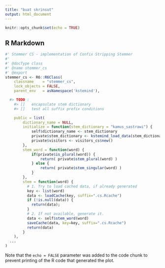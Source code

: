 ```yaml
---
title: "buat skrinsut"
output: html_document
---
```


```r
knitr::opts_chunk$set(echo = TRUE)
```

## R Markdown

```r
#' Stemmer CS - implementation of Confix Stripping Stemmer
#'
#' @docType class
#' @name stemmer_cs
#' @export
stemmer_cs <- R6::R6Class(
    classname    = "stemmer_cs",
    lock_objects = FALSE,
    parent_env   = asNamespace('kstemind'),

  #> TODO :
	#> []	encapsulate stem dictionary
	#> []	test all suffix prefix conditions

	public = list(
		dictionary_name = NULL,
		initialize = function(stem_dictionary = "kamus_sastrawi") {
			self$dictionary_name <- stem_dictionary
			private$stem_dictionary <- kstemind_load_data(stem_dictionary)
			private$visitors <- visitors_cs$new()
		},
		stem_word = function(word) {
			if(private$is_plural(word)) {
				return( private$stem_plural(word) )
			} else {
				return( private$stem_singular(word) )
			}
		},
		stem = function(word) {
		  # 1. Try to load cached data, if already generated
		  key <- list(word)
		  data <- loadCache(key, suffix=".cs.Rcache")
		  if (!is.null(data)) {
		    return(data);
		  }
		  # 2. If not available, generate it.
		  data <- self$stem_word(word)
		  saveCache(data, key=key, suffix=".cs.Rcache")
		  return(data)
		}
	),
  ...
)
```

Note that the `echo = FALSE` parameter was added to the code chunk to prevent printing of the R code that generated the plot.
